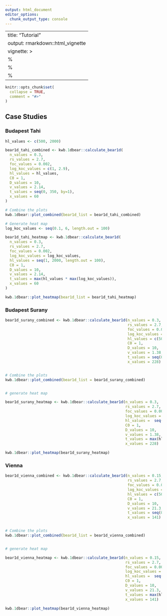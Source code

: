 ```yaml
---
output: html_document
editor_options: 
  chunk_output_type: console
---
```

---
title: "Tutorial"
output: rmarkdown::html_vignette
vignette: >
  %\VignetteIndexEntry{Tutorial}
  %\VignetteEngine{knitr::rmarkdown}
  %\VignetteEncoding{UTF-8}
---
  
```r
knitr::opts_chunk$set(
  collapse = TRUE,
  comment = "#>"
)
```


## Case Studies 

### Budapest Tahi

```r
hl_values <- c(500, 2000)

bear1d_tahi_combined <- kwb.1dbear::calculate_bear1d(
  n_values = 0.3,
  rs_values = 2.7,
  foc_values = 0.002,
  log_koc_values = c(1, 2.9),
  hl_values = hl_values,
  C0 = 1,
  D_values = 10,
  v_values = 2.14,
  t_values = seq(0, 350, by=1),
  x_values = 60
)

# Combine the plots
kwb.1dbear::plot_combined(bear1d_list = bear1d_tahi_combined)

# Generate heat map
log_koc_values <- seq(0.1, 6, length.out = 100)

bear1d_tahi_heatmap <- kwb.1dbear::calculate_bear1d(
  n_values = 0.3,
  rs_values = 2.7,
  foc_values = 0.002,
  log_koc_values = log_koc_values,
  hl_values = seq(1, 2000, length.out = 100),
  C0 = 1,
  D_values = 10,
  v_values = 2.14,
  t_values = max(hl_values * max(log_koc_values)),
  x_values = 60
)

kwb.1dbear::plot_heatmap(bear1d_list = bear1d_tahi_heatmap)
```

### Budapest Surany

```r
bear1d_surany_combined <- kwb.1dbear::calculate_bear1d(n_values = 0.3,
                                                       rs_values = 2.7,
                                                       foc_values = 0.002,
                                                       log_koc_values = c(1,1.9),
                                                       hl_values = c(500,2000),
                                                       C0 = 1,
                                                       D_values = 10,
                                                       v_values = 1.38,
                                                       t_values = seq(0, 700, by=1),
                                                       x_values = 228)


# Combine the plots
kwb.1dbear::plot_combined(bear1d_list = bear1d_surany_combined)


# generate heat map

bear1d_surany_heatmap <- kwb.1dbear::calculate_bear1d(n_values = 0.3,
                                                      rs_values = 2.7,
                                                      foc_values = 0.002,
                                                      log_koc_values = seq(0.1, 6, length.out = 100),
                                                      hl_values =  seq(1, 2000, length.out = 100),
                                                      C0 = 1,
                                                      D_values = 10,
                                                      v_values = 1.38,
                                                      t_values = max(hl_values * max(log_koc_values)),
                                                      x_values = 228)

kwb.1dbear::plot_heatmap(bear1d_surany_heatmap)
```


### Vienna

```r
bear1d_vienna_combined <- kwb.1dbear::calculate_bear1d(n_values = 0.15,
                                                       rs_values = 2.7,
                                                       foc_values = 0.002,
                                                       log_koc_values = c(1,2.9),
                                                       hl_values = c(500,2000),
                                                       C0 = 1,
                                                       D_values = 10,
                                                       v_values = 21.3,
                                                       t_values = seq(0, 350, by=1),
                                                       x_values = 141)


# Combine the plots
kwb.1dbear::plot_combined(bear1d_list = bear1d_vienna_combined)


# generate heat map

bear1d_vienna_heatmap <- kwb.1dbear::calculate_bear1d(n_values = 0.15,
                                                      rs_values = 2.7,
                                                      foc_values = 0.002,
                                                      log_koc_values = seq(0.1, 6, length.out = 100),
                                                      hl_values =  seq(1, 2000, length.out = 100),
                                                      C0 = 1,
                                                      D_values = 10,
                                                      v_values = 21.3,
                                                      t_values = max(hl_values * max(log_koc_values)),
                                                      x_values = 141)

kwb.1dbear::plot_heatmap(bear1d_vienna_heatmap)
```

